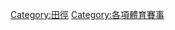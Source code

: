 {{Commonscat|Athletics competitions}}

[[Category:田徑|Category:田徑]]
[[Category:各項體育賽事|Category:各項體育賽事]]